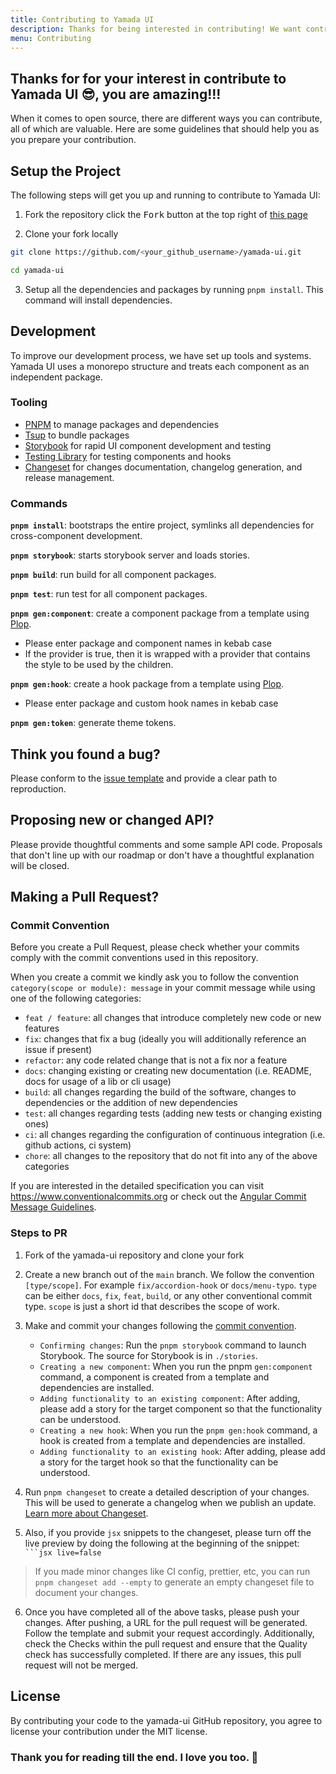```yaml
---
title: Contributing to Yamada UI
description: Thanks for being interested in contributing! We want contributing to Yamada UI to be enjoyable, and educational for anyone and everyone.
menu: Contributing
---
```


## Thanks for for your interest in contribute to Yamada UI 😎, you are amazing!!!

When it comes to open source, there are different ways you can contribute, all of which are valuable. Here are some guidelines that should help you as you prepare your contribution.

## Setup the Project

The following steps will get you up and running to contribute to Yamada UI:

1. Fork the repository click the <kbd>Fork</kbd> button at the top right of
   [this page](https://github.com/hirotomoyamada/yamada-ui)

2. Clone your fork locally

```sh
git clone https://github.com/<your_github_username>/yamada-ui.git

cd yamada-ui
```

3. Setup all the dependencies and packages by running `pnpm install`. This command will install dependencies.

## Development

To improve our development process, we have set up tools and systems. Yamada UI uses a monorepo structure and treats each component as an independent package.

### Tooling

- [PNPM](https://pnpm.io/) to manage packages and dependencies
- [Tsup](https://tsup.egoist.dev/) to bundle packages
- [Storybook](https://storybook.js.org/) for rapid UI component development and
  testing
- [Testing Library](https://testing-library.com/) for testing components and
  hooks
- [Changeset](https://github.com/atlassian/changesets) for changes
  documentation, changelog generation, and release management.

### Commands

**`pnpm install`**: bootstraps the entire project, symlinks all dependencies for
cross-component development.

**`pnpm storybook`**: starts storybook server and loads stories.

**`pnpm build`**: run build for all component packages.

**`pnpm test`**: run test for all component packages.

**`pnpm gen:component`**: create a component package from a template using [Plop](https://plopjs.com/).

- Please enter package and component names in kebab case
- If the provider is true, then it is wrapped with a provider that contains the style to be used by the children.

**`pnpm gen:hook`**: create a hook package from a template using [Plop](https://plopjs.com/).

- Please enter package and custom hook names in kebab case

**`pnpm gen:token`**: generate theme tokens.

## Think you found a bug?

Please conform to the [issue template](https://github.com/hirotomoyamada/yamada-ui/issues/new/choose) and provide a clear path to reproduction.

## Proposing new or changed API?

Please provide thoughtful comments and some sample API code. Proposals that
don't line up with our roadmap or don't have a thoughtful explanation will be
closed.

## Making a Pull Request?

### Commit Convention

Before you create a Pull Request, please check whether your commits comply with
the commit conventions used in this repository.

When you create a commit we kindly ask you to follow the convention
`category(scope or module): message` in your commit message while using one of
the following categories:

- `feat / feature`: all changes that introduce completely new code or new features
- `fix`: changes that fix a bug (ideally you will additionally reference an issue if present)
- `refactor`: any code related change that is not a fix nor a feature
- `docs`: changing existing or creating new documentation (i.e. README, docs for usage of a lib or cli usage)
- `build`: all changes regarding the build of the software, changes to dependencies or the addition of new dependencies
- `test`: all changes regarding tests (adding new tests or changing existing ones)
- `ci`: all changes regarding the configuration of continuous integration (i.e. github actions, ci system)
- `chore`: all changes to the repository that do not fit into any of the above categories

If you are interested in the detailed specification you can visit
https://www.conventionalcommits.org or check out the
[Angular Commit Message Guidelines](https://github.com/angular/angular/blob/22b96b9/CONTRIBUTING.md#-commit-message-guidelines).

### Steps to PR

1. Fork of the yamada-ui repository and clone your fork

2. Create a new branch out of the `main` branch. We follow the convention
   `[type/scope]`. For example `fix/accordion-hook` or `docs/menu-typo`. `type`
   can be either `docs`, `fix`, `feat`, `build`, or any other conventional
   commit type. `scope` is just a short id that describes the scope of work.

3. Make and commit your changes following the
   [commit convention](https://github.com/hirotomoyamada/yamada-ui/blob/main/README.md#commit-convention).

   - `Confirming changes`: Run the `pnpm storybook` command to launch Storybook. The source for Storybook is in `./stories`.
   - `Creating a new component`: When you run the pnpm `gen:component` command, a component is created from a template and dependencies are installed.
   - `Adding functionality to an existing component`: After adding, please add a story for the target component so that the functionality can be understood.
   - `Creating a new hook`: When you run the `pnpm gen:hook` command, a hook is created from a template and dependencies are installed.
   - `Adding functionality to an existing hook`: After adding, please add a story for the target hook so that the functionality can be understood.

4. Run `pnpm changeset` to create a detailed description of your changes. This
   will be used to generate a changelog when we publish an update.
   [Learn more about Changeset](https://github.com/atlassian/changesets/tree/master/packages/cli).

5. Also, if you provide `jsx` snippets to the changeset, please turn off the
   live preview by doing the following at the beginning of the snippet:
   ` ```jsx live=false`

> If you made minor changes like CI config, prettier, etc, you can run
> `pnpm changeset add --empty` to generate an empty changeset file to document
> your changes.

6. Once you have completed all of the above tasks, please push your changes.
   After pushing, a URL for the pull request will be generated. Follow the template and submit your request accordingly.
   Additionally, check the Checks within the pull request and ensure that the Quality check has successfully completed.
   If there are any issues, this pull request will not be merged.

## License

By contributing your code to the yamada-ui GitHub repository, you agree to
license your contribution under the MIT license.

### Thank you for reading till the end. I love you too. 💖
